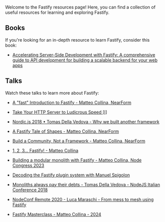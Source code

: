 
<HeroBanner title="Resources" />

Welcome to the Fastify resources page! Here, you can find a collection of useful resources for learning and exploring Fastify.

## Books

If you're looking for an in-depth resource to learn Fastify, consider this book:

- [Accelerating Server-Side Development with Fastify: A comprehensive guide to API development for building a scalable backend for your web apps](https://www.packtpub.com/product/accelerating-server-side-development-with-fastify/9781800563582)

## Talks

Watch these talks to learn more about Fastify:

- [A "fast" Introduction to Fastify - Matteo Collina, NearForm](https://www.youtube.com/watch?v=MOvLdfUhqrU)

- [Take Your HTTP Server to Ludicrous Speed [I]](https://www.youtube.com/watch?v=gltzZjKYK1I)

- [Nordic.js 2018 • Tomas Della Vedova - Why we built another framework](https://www.youtube.com/watch?v=ucatti2b7E4)

- [A Fastify Tale of Shapes - Matteo Collina, NearForm](https://www.youtube.com/watch?v=g-6Ig8k6Nzc)

- [Build a Community, Not a Framework - Matteo Collina, NearForm](https://www.youtube.com/watch?v=e0rdy7APH-o)

- [1, 2, 3... Fastify! - Matteo Collina](https://www.youtube.com/watch?v=-X84Cq-nsLw)

- [Building a modular monolith with Fastify - Matteo Collina, Node Congress 2023](https://www.youtube.com/watch?v=e1jkA-ee_aY&t=1s)

- [Decoding the Fastify plugin system with Manuel Spigolon](https://www.youtube.com/watch?v=BnnL7fAKqNU)

- [Monoliths always pay their debts - Tomas Della Vedova - NodeJS Italian Conference 2018](https://www.youtube.com/watch?v=6ucyzQULlWw)

- [NodeConf Remote 2020 - Luca Maraschi - From mess to mesh using Fastify](https://www.youtube.com/watch?v=l3mQfvq07CI)

- [Fastify Masterclass - Matteo Collina - 2024](https://www.youtube.com/watch?v=x3SG71Ut2tA)
